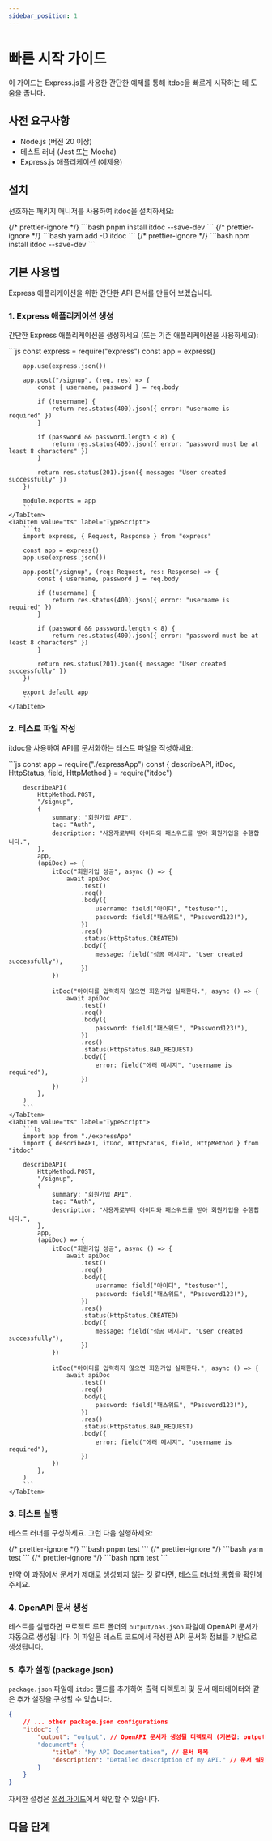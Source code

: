 ```yaml
---
sidebar_position: 1
---
```



# 빠른 시작 가이드

이 가이드는 Express.js를 사용한 간단한 예제를 통해 itdoc을 빠르게 시작하는 데 도움을 줍니다.

## 사전 요구사항

- Node.js (버전 20 이상)
- 테스트 러너 (Jest 또는 Mocha)
- Express.js 애플리케이션 (예제용)

## 설치

선호하는 패키지 매니저를 사용하여 itdoc을 설치하세요:

<Tabs>
    {/* prettier-ignore */}
    <TabItem value="pnpm" label="pnpm" default>
        ```bash
        pnpm install itdoc --save-dev
        ```
    </TabItem>
    {/* prettier-ignore */}
    <TabItem value="yarn" label="yarn">
        ```bash
        yarn add -D itdoc
        ```
    </TabItem>
    {/* prettier-ignore */}
    <TabItem value="npm" label="npm">
        ```bash
        npm install itdoc --save-dev
        ```
    </TabItem>
</Tabs>

## 기본 사용법

Express 애플리케이션을 위한 간단한 API 문서를 만들어 보겠습니다.

### 1. Express 애플리케이션 생성

간단한 Express 애플리케이션을 생성하세요 (또는 기존 애플리케이션을 사용하세요):

<Tabs>
    <TabItem value="js" label="JavaScript" default>
        ```js
        const express = require("express")
        const app = express()

        app.use(express.json())

        app.post("/signup", (req, res) => {
            const { username, password } = req.body

            if (!username) {
                return res.status(400).json({ error: "username is required" })
            }

            if (password && password.length < 8) {
                return res.status(400).json({ error: "password must be at least 8 characters" })
            }

            return res.status(201).json({ message: "User created successfully" })
        })

        module.exports = app
        ```
    </TabItem>
    <TabItem value="ts" label="TypeScript">
        ```ts
        import express, { Request, Response } from "express"

        const app = express()
        app.use(express.json())

        app.post("/signup", (req: Request, res: Response) => {
            const { username, password } = req.body

            if (!username) {
                return res.status(400).json({ error: "username is required" })
            }

            if (password && password.length < 8) {
                return res.status(400).json({ error: "password must be at least 8 characters" })
            }

            return res.status(201).json({ message: "User created successfully" })
        })

        export default app
        ```
    </TabItem>

</Tabs>

### 2. 테스트 파일 작성

itdoc을 사용하여 API를 문서화하는 테스트 파일을 작성하세요:

<Tabs>
    <TabItem value="js" label="JavaScript" default>
        ```js
        const app = require("./expressApp")
        const { describeAPI, itDoc, HttpStatus, field, HttpMethod } = require("itdoc")

        describeAPI(
            HttpMethod.POST,
            "/signup",
            {
                summary: "회원가입 API",
                tag: "Auth",
                description: "사용자로부터 아이디와 패스워드를 받아 회원가입을 수행합니다.",
            },
            app,
            (apiDoc) => {
                itDoc("회원가입 성공", async () => {
                    await apiDoc
                        .test()
                        .req()
                        .body({
                            username: field("아이디", "testuser"),
                            password: field("패스워드", "Password123!"),
                        })
                        .res()
                        .status(HttpStatus.CREATED)
                        .body({
                            message: field("성공 메시지", "User created successfully"),
                        })
                })

                itDoc("아이디를 입력하지 않으면 회원가입 실패한다.", async () => {
                    await apiDoc
                        .test()
                        .req()
                        .body({
                            password: field("패스워드", "Password123!"),
                        })
                        .res()
                        .status(HttpStatus.BAD_REQUEST)
                        .body({
                            error: field("에러 메시지", "username is required"),
                        })
                })
            },
        )
        ```
    </TabItem>
    <TabItem value="ts" label="TypeScript">
        ```ts
        import app from "./expressApp"
        import { describeAPI, itDoc, HttpStatus, field, HttpMethod } from "itdoc"

        describeAPI(
            HttpMethod.POST,
            "/signup",
            {
                summary: "회원가입 API",
                tag: "Auth",
                description: "사용자로부터 아이디와 패스워드를 받아 회원가입을 수행합니다.",
            },
            app,
            (apiDoc) => {
                itDoc("회원가입 성공", async () => {
                    await apiDoc
                        .test()
                        .req()
                        .body({
                            username: field("아이디", "testuser"),
                            password: field("패스워드", "Password123!"),
                        })
                        .res()
                        .status(HttpStatus.CREATED)
                        .body({
                            message: field("성공 메시지", "User created successfully"),
                        })
                })

                itDoc("아이디를 입력하지 않으면 회원가입 실패한다.", async () => {
                    await apiDoc
                        .test()
                        .req()
                        .body({
                            password: field("패스워드", "Password123!"),
                        })
                        .res()
                        .status(HttpStatus.BAD_REQUEST)
                        .body({
                            error: field("에러 메시지", "username is required"),
                        })
                })
            },
        )
        ```
    </TabItem>

</Tabs>

### 3. 테스트 실행

테스트 러너를 구성하세요. 그런 다음 실행하세요:

<Tabs>
    {/* prettier-ignore */}
    <TabItem value="pnpm" label="pnpm" default>
        ```bash
        pnpm test
        ```
    </TabItem>
    {/* prettier-ignore */}
    <TabItem value="yarn" label="yarn">
        ```bash
        yarn test
        ```
    </TabItem>
    {/* prettier-ignore */}
    <TabItem value="npm" label="npm">
        ```bash
        npm test
        ```
    </TabItem>
</Tabs>

만약 이 과정에서 문서가 제대로 생성되지 않는 것 같다면,
[테스트 러너와 통합](integration-test-runner)을 확인해주세요.

### 4. OpenAPI 문서 생성

테스트를 실행하면 프로젝트 루트 폴더의 `output/oas.json` 파일에 OpenAPI 문서가 자동으로 생성됩니다.
이 파일은 테스트 코드에서 작성한 API 문서화 정보를 기반으로 생성됩니다.

### 5. 추가 설정 (package.json)

`package.json` 파일에 `itdoc` 필드를 추가하여 출력 디렉토리 및 문서 메타데이터와 같은 추가 설정을
구성할 수 있습니다.

```json title="package.json"
{
    // ... other package.json configurations
    "itdoc": {
        "output": "output", // OpenAPI 문서가 생성될 디렉토리 (기본값: output)
        "document": {
            "title": "My API Documentation", // 문서 제목
            "description": "Detailed description of my API." // 문서 설명
        }
    }
}
```

자세한 설정은 [설정 가이드](./configuration)에서 확인할 수 있습니다.

## 다음 단계
